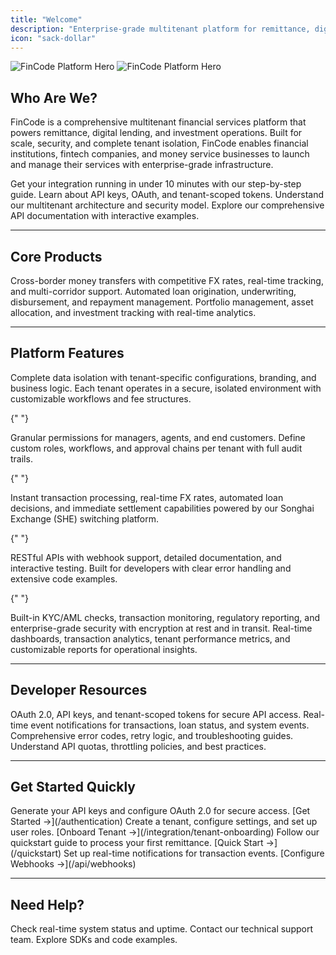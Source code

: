 ```yaml
---
title: "Welcome"
description: "Enterprise-grade multitenant platform for remittance, digital lending, and investment services"
icon: "sack-dollar"
---
```


<img
  className="block dark:hidden"
  src="/images/image-hero.png"
  alt="FinCode Platform Hero"
/>
<img
  className="hidden dark:block"
  src="/images/image-hero.png"
  alt="FinCode Platform Hero"
/>

## Who Are We?

FinCode is a comprehensive multitenant financial services platform that powers remittance, digital lending, and investment operations. Built for scale, security, and complete tenant isolation, FinCode enables financial institutions, fintech companies, and money service businesses to launch and manage their services with enterprise-grade infrastructure.

<CardGroup cols={2}>
  <Card title="Quick Start" icon="rocket" href="/quickstart">
    Get your integration running in under 10 minutes with our step-by-step
    guide.
  </Card>
  <Card title="Authentication Guide" icon="key" href="/authentication">
    Learn about API keys, OAuth, and tenant-scoped tokens.
  </Card>
  <Card
    title="Architecture Overview"
    icon="sitemap"
    href="/overview/architecture"
  >
    Understand our multitenant architecture and security model.
  </Card>
  <Card title="API Reference" icon="code" href="/api/authentication">
    Explore our comprehensive API documentation with interactive examples.
  </Card>
</CardGroup>

---

## Core Products

<CardGroup cols={3}>
  <Card
    title="Remittance"
    icon="money-bill-transfer"
    href="/remittance/process-flows"
  >
    Cross-border money transfers with competitive FX rates, real-time tracking,
    and multi-corridor support.
  </Card>
  <Card
    title="Digital Lending"
    icon="hand-holding-dollar"
    href="/lending/loan-lifecycle"
  >
    Automated loan origination, underwriting, disbursement, and repayment
    management.
  </Card>
  <Card title="Investment" icon="chart-line" href="/investment/account-opening">
    Portfolio management, asset allocation, and investment tracking with
    real-time analytics.
  </Card>
</CardGroup>

---

## Platform Features

<AccordionGroup>
  <Accordion title="Multitenant Architecture" icon="buildings">
    Complete data isolation with tenant-specific configurations, branding, and
    business logic. Each tenant operates in a secure, isolated environment with
    customizable workflows and fee structures.
  </Accordion>

{" "}

<Accordion title="Role-Based Access Control" icon="users">
  Granular permissions for managers, agents, and end customers. Define custom
  roles, workflows, and approval chains per tenant with full audit trails.
</Accordion>

{" "}

<Accordion title="Real-Time Processing" icon="bolt">
  Instant transaction processing, real-time FX rates, automated loan decisions,
  and immediate settlement capabilities powered by our Songhai Exchange (SHE)
  switching platform.
</Accordion>

{" "}

<Accordion title="Comprehensive API" icon="webhook">
  RESTful APIs with webhook support, detailed documentation, and interactive
  testing. Built for developers with clear error handling and extensive code
  examples.
</Accordion>

{" "}

<Accordion title="Compliance & Security" icon="shield-check">
  Built-in KYC/AML checks, transaction monitoring, regulatory reporting, and
  enterprise-grade security with encryption at rest and in transit.
</Accordion>

  <Accordion title="Analytics & Reporting" icon="chart-mixed">
    Real-time dashboards, transaction analytics, tenant performance metrics, and
    customizable reports for operational insights.
  </Accordion>
</AccordionGroup>

---

## Developer Resources

<CardGroup cols={2}>
  <Card title="Authentication" icon="key" href="/api/authentication">
    OAuth 2.0, API keys, and tenant-scoped tokens for secure API access.
  </Card>
  <Card title="Webhooks" icon="bell" href="/api/webhooks">
    Real-time event notifications for transactions, loan status, and system
    events.
  </Card>
  <Card
    title="Error Handling"
    icon="triangle-exclamation"
    href="/remittance/error-handling"
  >
    Comprehensive error codes, retry logic, and troubleshooting guides.
  </Card>
  <Card title="Rate Limits" icon="gauge-high" href="/api/rate-limits">
    Understand API quotas, throttling policies, and best practices.
  </Card>
</CardGroup>

---

## Get Started Quickly

<Steps>
  <Step title="Set Up Authentication">
    Generate your API keys and configure OAuth 2.0 for secure access. [Get
    Started →](/authentication)
  </Step>
  <Step title="Onboard Your First Tenant">
    Create a tenant, configure settings, and set up user roles. [Onboard Tenant
    →](/integration/tenant-onboarding)
  </Step>
  <Step title="Send Your First Transaction">
    Follow our quickstart guide to process your first remittance. [Quick Start
    →](/quickstart)
  </Step>
  <Step title="Integrate Webhooks">
    Set up real-time notifications for transaction events. [Configure Webhooks
    →](/api/webhooks)
  </Step>
</Steps>

---

## Need Help?

<CardGroup cols={3}>
  <Card title="API Status" icon="signal" href="https://status.fincode.com">
    Check real-time system status and uptime.
  </Card>
  <Card title="Support" icon="lifebuoy" href="mailto:hello@fincode.co.uk">
    Contact our technical support team.
  </Card>
  <Card title="GitHub" icon="github" href="https://github.com/fincodeuk">
    Explore SDKs and code examples.
  </Card>
</CardGroup>
